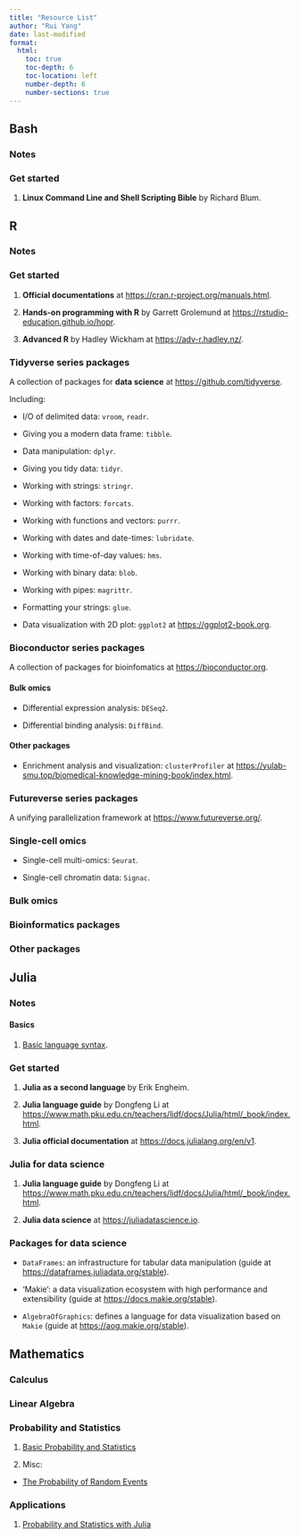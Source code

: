 ---
title: "Resource List"
author: "Rui Yang"
date: last-modified
format:
  html:
    toc: true
    toc-depth: 6
    toc-location: left
    number-depth: 6
    number-sections: true
---

## Bash

### Notes

### Get started

1. **Linux Command Line and Shell Scripting Bible** by Richard Blum.

## R

### Notes

### Get started

1. **Official documentations** at <https://cran.r-project.org/manuals.html>.

2. **Hands-on programming with R** by Garrett Grolemund at <https://rstudio-education.github.io/hopr>.

3. **Advanced R** by Hadley Wickham at <https://adv-r.hadley.nz/>.

### Tidyverse series packages

A collection of packages for **data science** at <https://github.com/tidyverse>.

Including:

* I/O of delimited data: `vroom`, `readr`.

* Giving you a modern data frame: `tibble`.

* Data manipulation: `dplyr`.

* Giving you tidy data: `tidyr`.

* Working with strings: `stringr`.

* Working with factors: `forcats`.

* Working with functions and vectors: `purrr`.

* Working with dates and date-times: `lubridate`.

* Working with time-of-day values: `hms`.

* Working with binary data: `blob`.

* Working with pipes: `magrittr`.

* Formatting your strings: `glue`.

* Data visualization with 2D plot: `ggplot2` at <https://ggplot2-book.org>.

### Bioconductor series packages

A collection of packages for bioinfomatics at <https://bioconductor.org>.

#### Bulk omics

* Differential expression analysis: `DESeq2`.

* Differential binding analysis: `DiffBind`.

#### Other packages

* Enrichment analysis and visualization: `clusterProfiler` at <https://yulab-smu.top/biomedical-knowledge-mining-book/index.html>.

### Futureverse series packages

A unifying parallelization framework at <https://www.futureverse.org/>.

### Single-cell omics

* Single-cell multi-omics: `Seurat`.

* Single-cell chromatin data: `Signac`.

### Bulk omics

### Bioinformatics packages

### Other packages

## Julia

### Notes

#### Basics

1. [Basic language syntax](./Resources/Programming/Julia/Basics/Julia_Basics.html).

### Get started

1. **Julia as a second language** by Erik Engheim.

2. **Julia language guide** by Dongfeng Li at <https://www.math.pku.edu.cn/teachers/lidf/docs/Julia/html/_book/index.html>.

3. **Julia official documentation** at <https://docs.julialang.org/en/v1>.

### Julia for data science

1. **Julia language guide** by Dongfeng Li at <https://www.math.pku.edu.cn/teachers/lidf/docs/Julia/html/_book/index.html>.

2. **Julia data science** at <https://juliadatascience.io>.

### Packages for data science

* `DataFrames`: an infrastructure for tabular data manipulation (guide at <https://dataframes.juliadata.org/stable>).

* 'Makie': a data visualization ecosystem with high performance and extensibility (guide at <https://docs.makie.org/stable>).

* `AlgebraOfGraphics`: defines a language for data visualization based on `Makie` (guide at <https://aog.makie.org/stable>).

## Mathematics

### Calculus

### Linear Algebra

### Probability and Statistics

1. [Basic Probability and Statistics](./Resources/Mathematics/ProbabilityAndStatistics/Probability_and_Statistics_pure.html)

2. Misc:

- [The Probability of Random Events](./Resources/Mathematics/ProbabilityAndStatistics/The_Probability_of_Random_Events.pdf)

### Applications

1. [Probability and Statistics with Julia](./Resources/Programming/Julia/Applications/Probability_and_Statistics_app.html)
